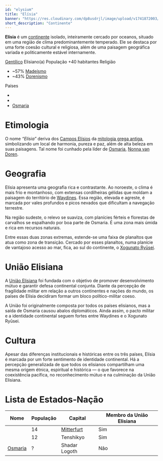 ```yaml
---
id: "elysium"
title: "Elísia"
banner: "https://res.cloudinary.com/dp8usdrjl/image/upload/v1741872003/elisiamapa_ecwy3g.png"
short_description: "Continente"
---
```


**Elísia** é um [continente](https://pt.wikipedia.org/wiki/Continente) isolado, inteiramente cercado
por oceanos, situado em uma região de clima predominantemente temperado. Ele se destaca por uma
forte coesão cultural e religiosa, além de uma paisagem geográfica variada e politicamente estável
internamente.

<QuickFacts title="Elísia">
    <tr>
        <td colspan="2">
            <Picture
                image="https://res.cloudinary.com/dp8usdrjl/image/upload/v1741872003/elisiamapa_ecwy3g.png"
                height="16rem"
                centered={true}
            />
        </td>
    </tr>
    <tr>
        <td>
            <a href="https://pt.wikipedia.org/wiki/Gent%C3%ADlico">Gentílico</a>
        </td>
        <td>Elisiano(a)</td>
    </tr>
    <tr>
        <td>População</td>
        <td>+40 habitantes</td>
    </tr>
    <tr>
        <td>Religião</td>
        <td>
            <ul>
                <li>
                    ~57% <a href="Madeísmo">Madeísmo</a>
                </li>
                <li>
                    ~43% <a href="Dorenismo">Dorenismo</a>
                </li>
            </ul>
        </td>
    </tr>
    <tr>
        <td>Países</td>
        <td>
            <ul>
                <li>
                    <CountryCitation country="Waydines" />
                </li>
                <li>
                    <CountryCitation country="Xogunato Ryūsei" />
                </li>
                <li>
                    <a href="Osmaria">Osmaria</a>
                </li>
            </ul>
        </td>
    </tr>
</QuickFacts>

# Etimologia

O nome _“Elísia”_ deriva dos [Campos Elísios](https://pt.wikipedia.org/wiki/Campos_El%C3%ADsios) da
[mitologia grega antiga](https://pt.wikipedia.org/wiki/Mitologia_grega), simbolizando um local de
harmonia, pureza e paz, além de alta beleza em suas paisagens. Tal nome foi cunhado pela líder de
[Osmaria](Osmaria), [Nonna van Doren](Nonna).

# Geografia

Elísia apresenta uma geografia rica e contrastante. Ao noroeste, o clima é mais frio e montanhoso,
com extensas cordilheiras gélidas que moldam a paisagem do território de [Waydines](Waydines). Essa
região, elevada e agreste, é marcada por vales profundos e picos nevados que dificultam a navegação
terrestre.

Na região sudeste, o relevo se suaviza, com planícies férteis e florestas de carvalhos se espalhando
por boa parte de Osmaria. É uma zona mais úmida e rica em recursos naturais.

Entre essas duas zonas extremas, estende-se uma faixa de planaltos que atua como zona de transição.
Cercado por esses planaltos, numa planície de vantajoso acesso ao mar, fica, ao sul do continente, o
[Xogunato Ryūsei](Xogunato_Ryūsei).

# União Elisiana

A [União Elisiana](União_Elisiana) foi fundada com o objetivo de promover desenvolvimento mútuo e
garantir defesa continental conjunta. Diante da percepção de fragilidade militar em relação a outros
continentes e nações do mundo, os países de Elísia decidiram formar um bloco político-militar coeso.

A União foi originalmente composta por todos os países elisianos, mas a saída de Osmaria causou
abalos diplomáticos. Ainda assim, o pacto militar e a identidade continental seguem fortes entre
Waydines e o Xogunato Ryūsei.

# Cultura

Apesar das diferenças institucionais e históricas entre os três países, Elísia é marcada por um
forte sentimento de identidade continental. Há a percepção generalizada de que todos os elisianos
compartilham uma mesma origem étnica, espiritual e histórica — o que favorece na coexistência
pacífica, no reconhecimento mútuo e na culminação da União Elisiana.

# Lista de Estados-Nação

| Nome                                          | População | Capital                  | Membro da União Elisiana |
| --------------------------------------------- | --------- | ------------------------ | ------------------------ |
| <CountryCitation country="Waydines" />        | 14        | [Mitterfurt](Mitterfurt) | Sim                      |
| <CountryCitation country="Xogunato Ryūsei" /> | 12        | Tenshikyo                | Sim                      |
| [Osmaria](Osmaria)                            | ?         | Shadar Logoth            | Não                      |
